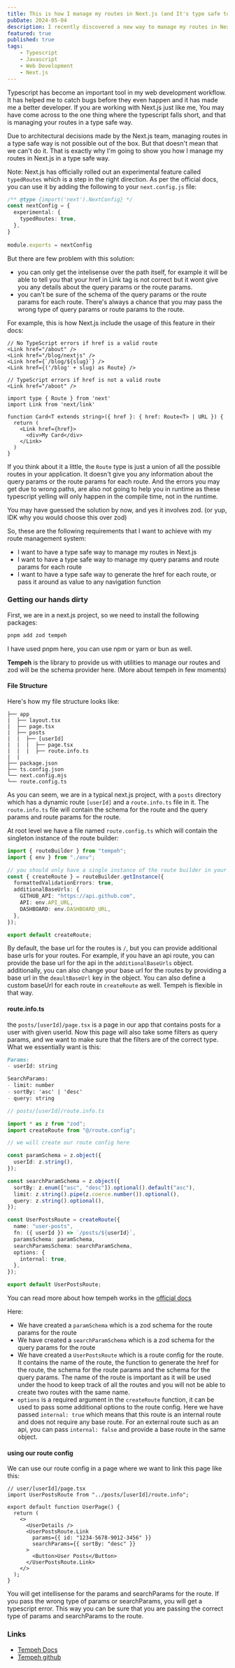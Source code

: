 ```yaml
---
title: This is how I manage my routes in Next.js (and It's type safe too) 🚀🚀🚀
pubDate: 2024-05-04
description: I recently discovered a new way to manage my routes in Next.js using zod and it turned out to be more effective than I thought. I'm going to show you how I did it.
featured: true
published: true
tags:
    - Typescript
    - Javascript
    - Web Development
    - Next.js
---
```


Typescript has become an important tool in my web development workflow. It has helped me to catch bugs before they even happen and it has made me a better developer. If you are working with Next.js just like me, You may have come across to the one thing where the typescript falls short, and that is managing your routes in a type safe way.

Due to architectural decisions made by the Next.js team, managing routes in a type safe way is not possible out of the box. But that doesn't mean that we can't do it. That is exactly why I'm going to show you how I manage my routes in Next.js in a type safe way.

Note: Next.js has officially rolled out an experimental feature called `typedRoutes` which is a step in the right direction. As per the official docs, you can use it by adding the following to your `next.config.js` file:

```ts
/** @type {import('next').NextConfig} */
const nextConfig = {
  experimental: {
    typedRoutes: true,
  },
}
 
module.exports = nextConfig
``` 

But there are few problem with this solution:
- you can only get the intelisense over the path itself, for example it will be able to tell you that your href in Link tag is not correct but it wont give you any details about the query params or the route params.
- you can't be sure of the schema of the query params or the route params for each route. There's always a chance that you may pass the wrong type of query params or route params to the route.

For example, this is how Next.js include the usage of this feature in their docs: 

```tsx
// No TypeScript errors if href is a valid route
<Link href="/about" />
<Link href="/blog/nextjs" />
<Link href={`/blog/${slug}`} />
<Link href={('/blog' + slug) as Route} />
 
// TypeScript errors if href is not a valid route
<Link href="/aboot" />
```

```tsx
import type { Route } from 'next'
import Link from 'next/link'
 
function Card<T extends string>({ href }: { href: Route<T> | URL }) {
  return (
    <Link href={href}>
      <div>My Card</div>
    </Link>
  )
}
```

If you think about it a little, the `Route` type is just a union of all the possible routes in your application. It doesn't give you any information about the query params or the route params for each route. And the errors you may get due to wrong paths, are also not going to help you in runtime as these typescript yelling will only happen in the compile time, not in the runtime.

You may have guessed the solution by now, and yes it involves zod. (or yup, IDK why you would choose this over zod)

So, these are the following requirements that I want to achieve with my route management system:
- I want to have a type safe way to manage my routes in Next.js
- I want to have a type safe way to manage my query params and route params for each route
- I want to have a type safe way to generate the href for each route, or pass it around as value to any navigation function

### Getting our hands dirty

First, we are in a next.js project, so we need to install the following packages:

```bash
pnpm add zod tempeh
```

I have used pnpm here, you can use npm or yarn or bun as well. 

<strong>Tempeh</strong> is the library to provide us with utilities to manage our routes and zod will be the schema provider here. (More about tempeh in few moments)


#### File Structure

Here's how my file structure looks like:

```
├── app
|  ├── layout.tsx   
|  ├── page.tsx     
|  ├── posts
|  |  ├── [userId]
|  |  |  ├── page.tsx
|  |  |  ├── route.info.ts
|  |
├── package.json
├── ts.config.json
└── next.config.mjs
└── route.config.ts
```

As you can seem, we are in a typical next.js project, with a `posts` directory which has a dynamic route `[userId]` and a `route.info.ts` file in it. The `route.info.ts` file will contain the schema for the route and the query params and route params for the route.


At root level we have a file named `route.config.ts` which will contain the singleton instance of the route builder: 

```ts
import { routeBuilder } from "tempeh";
import { env } from "./env";

// you should only have a single instance of the route builder in your app. having multiple instances will result in uncaught error
const { createRoute } = routeBuilder.getInstance({
  formattedValidationErrors: true,
  additionalBaseUrls: {
    GITHUB_API: "https://api.github.com",
    API: env.API_URL,
    DASHBOARD: env.DASHBOARD_URL,
  },
});

export default createRoute;

```

By default, the base url for the routes is `/`, but you can provide additional base urls for your routes. For example, if you have an api route, you can provide the base url for the api in the `additionalBaseUrls` object. additionally, you can also change your base url for the routes by providing a base url in the `deaultBaseUrl` key in the object. You can also define a custom baseUrl for each route in `createRoute` as well. Tempeh is flexible in that way.

#### route.info.ts
the `posts/[userId]/page.tsx` is a page in our app that contains posts for a user with given userId. Now this page will also take some filters as query params, and we want to make sure that the filters are of the correct type. What we essentially want is this:

```md
Params: 
- userId: string

SearchParams: 
- limit: number
- sortBy: 'asc' | 'desc'
- query: string
``` 

```ts
// posts/[userId]/route.info.ts

import * as z from "zod";
import createRoute from "@/route.config";

// we will create our route config here

const paramSchema = z.object({
  userId: z.string(),
});

const searchParamSchema = z.object({
  sortBy: z.enum(["asc", "desc"]).optional().default("asc"),
  limit: z.string().pipe(z.coerce.number()).optional(),
  query: z.string().optional(),
});

const UserPostsRoute = createRoute({
  name: "user-posts",
  fn: ({ userId }) => `/posts/${userId}`,
  paramsSchema: paramSchema,
  searchParamsSchema: searchParamSchema,
  options: {
    internal: true,
  },
});

export default UserPostsRoute;
```

You can read more about how tempeh works in the [official docs](https://tempeh-docs.vercel.app/)

Here: 
- We have created a `paramSchema` which is a zod schema for the route params for the route
- We have created a `searchParamSchema` which is a zod schema for the query params for the route
- We have created a `UserPostsRoute` which is a route config for the route. It contains the name of the route, the function to generate the href for the route, the schema for the route params and the schema for the query params. The name of the route is important as it will be used under the hood to keep track of all the routes and you will not be able to create two routes with the same name.
- `options` is a required argument in the `createRoute` function, it can be used to pass some additional options to the route config. Here we have passed `internal: true` which means that this route is an internal route and does not require any base route. For an external route such as an api, you can pass `internal: false` and provide a base route in the same object.

#### using our route config

We can use our route config in a page where we want to link this page like this:

```tsx
// user/[userId]/page.tsx
import UserPostsRoute from "../posts/[userId]/route.info";

export default function UserPage() {
  return (
    <>
      <UserDetails />
      <UserPostsRoute.Link
        params={{ id: "1234-5678-9012-3456" }}
        searchParams={{ sortBy: "desc" }}
      >
        <Button>User Posts</Button>
      </UserPostsRoute.Link>
    </>
  );
}

```

You will get intellisense for the params and searchParams for the route. If you pass the wrong type of params or searchParams, you will get a typescript error. This way you can be sure that you are passing the correct type of params and searchParams to the route.

### Links

- [Tempeh Docs](https://tempeh-docs.vercel.app/)
- [Tempeh github](https://github.com/harshtalks/tempeh)



    

